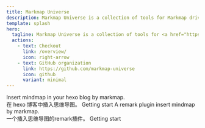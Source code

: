 ```yaml
---
title: Markmap Universe
description: Markmap Universe is a collection of tools for Markmap driven by the community.
template: splash
hero:
  tagline: Markmap Universe is a collection of tools for <a href="https://markmap.js.org" target="_blank">Markmap</a> driven by the community.
  actions:
    - text: Checkout
      link: /overview/
      icon: right-arrow
    - text: GitHub organization
      link: https://github.com/markmap-universe
      icon: github
      variant: minimal
---
```



<CardGrid>
	<Card title="hexo-markmap" icon="document">
		Insert mindmap in your hexo blog by markmap.<br/>在 hexo 博客中插入思维导图。
		<CardReadmore href="/hexo-markmap/">Getting start</CardReadmore>
	</Card>
	<Card title="remark-markmap" icon="document">
		A remark plugin insert mindmap by markmap.<br/>一个插入思维导图的remark插件。
		<CardReadmore href="/remark-markmap/">Getting start</CardReadmore>
	</Card>
</CardGrid>